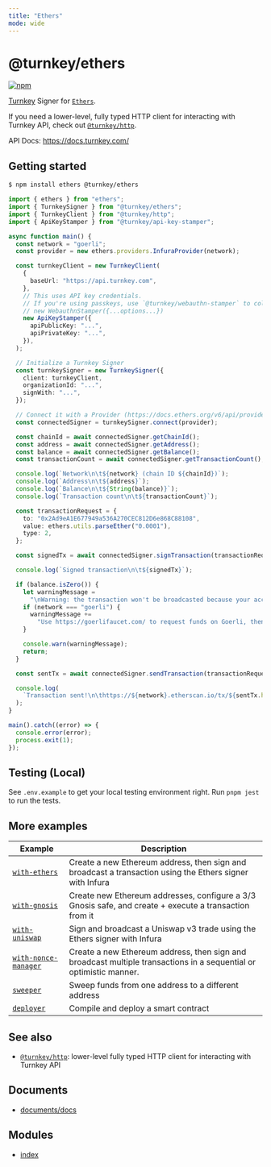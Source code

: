 ```yaml
---
title: "Ethers"
mode: wide
---
```

  
# @turnkey/ethers

[![npm](https://img.shields.io/npm/v/@turnkey/ethers?color=%234C48FF)](https://www.npmjs.com/package/@turnkey/ethers)

[Turnkey](https://turnkey.com) Signer for [`Ethers`](https://docs.ethers.org/v6/api/providers/#Signer).

If you need a lower-level, fully typed HTTP client for interacting with Turnkey API, check out [`@turnkey/http`](/packages/http/).

API Docs: https://docs.turnkey.com/

## Getting started

```bash
$ npm install ethers @turnkey/ethers
```

```typescript
import { ethers } from "ethers";
import { TurnkeySigner } from "@turnkey/ethers";
import { TurnkeyClient } from "@turnkey/http";
import { ApiKeyStamper } from "@turnkey/api-key-stamper";

async function main() {
  const network = "goerli";
  const provider = new ethers.providers.InfuraProvider(network);

  const turnkeyClient = new TurnkeyClient(
    {
      baseUrl: "https://api.turnkey.com",
    },
    // This uses API key credentials.
    // If you're using passkeys, use `@turnkey/webauthn-stamper` to collect webauthn signatures:
    // new WebauthnStamper({...options...})
    new ApiKeyStamper({
      apiPublicKey: "...",
      apiPrivateKey: "...",
    }),
  );

  // Initialize a Turnkey Signer
  const turnkeySigner = new TurnkeySigner({
    client: turnkeyClient,
    organizationId: "...",
    signWith: "...",
  });

  // Connect it with a Provider (https://docs.ethers.org/v6/api/providers/)
  const connectedSigner = turnkeySigner.connect(provider);

  const chainId = await connectedSigner.getChainId();
  const address = await connectedSigner.getAddress();
  const balance = await connectedSigner.getBalance();
  const transactionCount = await connectedSigner.getTransactionCount();

  console.log(`Network\n\t${network} (chain ID ${chainId})`);
  console.log(`Address\n\t${address}`);
  console.log(`Balance\n\t${String(balance)}`);
  console.log(`Transaction count\n\t${transactionCount}`);

  const transactionRequest = {
    to: "0x2Ad9eA1E677949a536A270CEC812D6e868C88108",
    value: ethers.utils.parseEther("0.0001"),
    type: 2,
  };

  const signedTx = await connectedSigner.signTransaction(transactionRequest);

  console.log(`Signed transaction\n\t${signedTx}`);

  if (balance.isZero()) {
    let warningMessage =
      "\nWarning: the transaction won't be broadcasted because your account balance is zero.\n";
    if (network === "goerli") {
      warningMessage +=
        "Use https://goerlifaucet.com/ to request funds on Goerli, then run the script again.\n";
    }

    console.warn(warningMessage);
    return;
  }

  const sentTx = await connectedSigner.sendTransaction(transactionRequest);

  console.log(
    `Transaction sent!\n\thttps://${network}.etherscan.io/tx/${sentTx.hash}`,
  );
}

main().catch((error) => {
  console.error(error);
  process.exit(1);
});
```

## Testing (Local)

See `.env.example` to get your local testing environment right. Run `pnpm jest` to run the tests.

## More examples

| Example                                               | Description                                                                                                        |
| ----------------------------------------------------- | ------------------------------------------------------------------------------------------------------------------ |
| [`with-ethers`](/examples/with-ethers/)               | Create a new Ethereum address, then sign and broadcast a transaction using the Ethers signer with Infura           |
| [`with-gnosis`](/examples/with-gnosis/)               | Create new Ethereum addresses, configure a 3/3 Gnosis safe, and create + execute a transaction from it             |
| [`with-uniswap`](/examples/with-uniswap/)             | Sign and broadcast a Uniswap v3 trade using the Ethers signer with Infura                                          |
| [`with-nonce-manager`](/examples/with-nonce-manager/) | Create a new Ethereum address, then sign and broadcast multiple transactions in a sequential or optimistic manner. |
| [`sweeper`](/examples/sweeper/)                       | Sweep funds from one address to a different address                                                                |
| [`deployer`](/examples/deployer/)                     | Compile and deploy a smart contract                                                                                |

## See also

- [`@turnkey/http`](/packages/http/): lower-level fully typed HTTP client for interacting with Turnkey API

## Documents

- [documents/docs](documents/docs/readme)


## Modules

- [index](index/readme)
